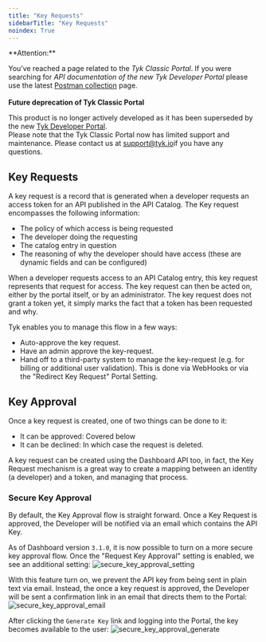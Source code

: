 ```yaml
---
title: "Key Requests"
sidebarTitle: "Key Requests"
noindex: True
---
```



<Warning>
**Attention:**

You’ve reached a page related to the *Tyk Classic Portal*. If you were searching for *API documentation of the new Tyk
Developer Portal* please use the latest
[Postman collection](/5.7/product-stack/tyk-enterprise-developer-portal/api-documentation/tyk-edp-api) page.
<br />
<br />
**Future deprecation of Tyk Classic Portal**

This product is no longer actively developed as it
has been superseded by the new [Tyk Developer Portal](/5.7/portal/overview).
<br />
Please note that the Tyk Classic Portal now has limited support and maintenance. Please contact us at
[support@tyk.io](<mailto:support@tyk.io?subject=Tyk classic developer portal>)if you have any questions.
</Warning>


## Key Requests

A key request is a record that is generated when a developer requests an access token for an API published in the API Catalog. The Key request encompasses the following information:

- The policy of which access is being requested
- The developer doing the requesting
- The catalog entry in question
- The reasoning of why the developer should have access (these are dynamic fields and can be configured)

When a developer requests access to an API Catalog entry, this key request represents that request for access. The key request can then be acted on, either by the portal itself, or by an administrator. The key request does not grant a token yet, it simply marks the fact that a token has been requested and why.

Tyk enables you to manage this flow in a few ways:

- Auto-approve the key request.
- Have an admin approve the key-request.
- Hand off to a third-party system to manage the key-request (e.g. for billing or additional user validation).  This is done via WebHooks or via the "Redirect Key Request" Portal Setting.

## Key Approval
Once a key request is created, one of two things can be done to it:

- It can be approved: Covered below
- It can be declined: In which case the request is deleted.

A key request can be created using the Dashboard API too, in fact, the Key Request mechanism is a great way to create a mapping between an identity (a developer) and a token, and managing that process.

### Secure Key Approval

By default, the Key Approval flow is straight forward.  Once a Key Request is approved, the Developer will be notified via an email which contains the API Key.

As of Dashboard version `3.1.0`, it is now possible to turn on a more secure key approval flow.  Once the "Request Key Approval" setting is enabled, we see an additional setting:
<img src="/img/dashboard/portal-management/secure_key_approval_setting.png" alt="secure_key_approval_setting" />

With this feature turn on, we prevent the API key from being sent in plain text via email.  Instead, the once a key request is approved, the Developer will be sent a confirmation link in an email that directs them to the Portal:
<img src="/img/dashboard/portal-management/secure_key_approval_email.png" alt="secure_key_approval_email" />

After clicking the `Generate Key` link and logging into the Portal, the key becomes available to the user:
<img src="/img/dashboard/portal-management/secure_key_approval_generate.png" alt="secure_key_approval_generate" />
